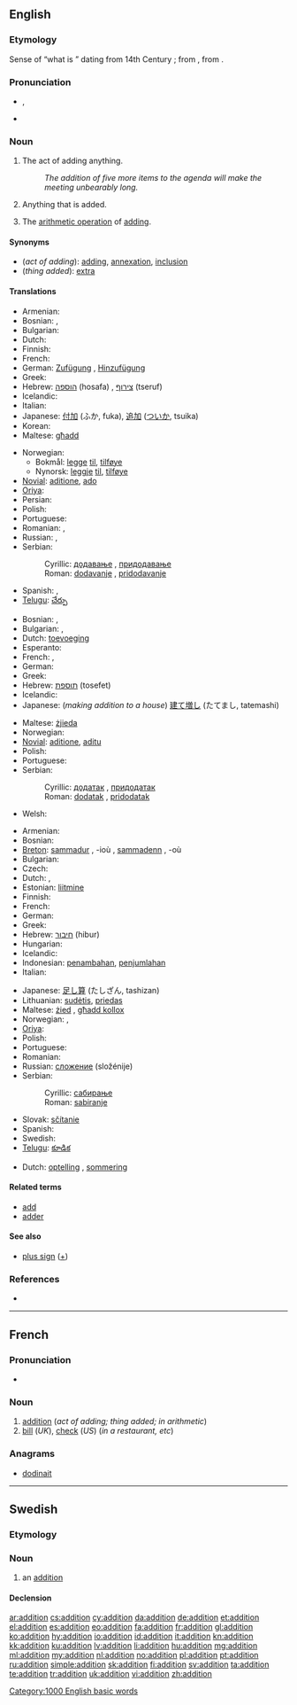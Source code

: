 ==English==
{{wikipedia}}

===Etymology===
Sense of “what is {{l|en|added}}” dating from 14th Century {{C.E.}}; from {{etyl|fro|en}} {{term|adition||increasement|lang=fro}}, from {{etyl|la|en}} {{term|additionem||lang=la}}.

===Pronunciation===
* {{IPA|/əˈdɪʃn̩/|/əˈdɪʃən/}}, {{SAMPA|1=/@"dISn=/|2=/@"dIS@n/}}
* {{audio|en-us-addition.ogg|Audio (US)}}

===Noun===
{{en-noun|s|-}}

# {{uncountable}} The act of adding anything.
#: ''The addition of five more items to the agenda will make the meeting unbearably long.''
# Anything that is added.
# {{uncountable}} The [[arithmetic operation]] of [[add]]ing.

====Synonyms====
* (''act of adding''): [[add]]ing, [[annexation]], [[inclusion]]
* (''thing added''): [[extra]]

====Translations====
{{trans-top|act of adding}}
* Armenian: {{t|hy|հավելում|tr=havelum}}
* Bosnian: {{t-|bs|dodavanje|n}}, {{t-|bs|pridodavanje|n}}
* Bulgarian: {{t|bg|прибавяне}}
* Dutch: {{t+|nl|toevoeging|f}}
* Finnish: {{t+|fi|lisäys}}
* French: {{t+|fr|addition|f}}
* German: [[Zufügung]] {{f}}, [[Hinzufügung]] {{f}}
* Greek: {{t+|el|πρόσθεση|f|tr=prósthesi}}
* Hebrew: [[הוספה]] (hosafa) {{f}}, [[צירוף]] (tseruf) {{m}}
* Icelandic: {{t-|is|viðbót|f}}
* Italian: {{t|it|addizione|f}}
* Japanese: [[付加]] (ふか, fuka), [[追加]] ([[ついか]], tsuika)
* Korean: {{t+|ko|가감|tr=gagam|sc=Hang}}
* Maltese: [[għadd]] {{m}}
{{trans-mid}}
* Norwegian:
** Bokmål: [[legge]] [[til]], [[tilføye]]
** Nynorsk: [[leggje]] [[til]], [[tilføye]]
* [[Novial]]: [[aditione]], [[ado]]
* [[Oriya]]: {{t|or|ଯୋଗ|sc=Orya}}
* Persian: {{t+|fa|جمع|xs=Persian}}
* Polish: {{t+|pl|dodawanie|n}}
* Portuguese: {{t+|pt|adição|f}}
* Romanian: {{t|ro|adaos|f}}, {{t|ro|adăugire|f}}
* Russian: {{t+|ru|сложение|n|tr=složénije}}, {{t+|ru|прибавление|n|tr=pribavlénije}}
* Serbian:
*: Cyrillic: [[додавање]] {{n}}, [[придодавање]] {{n}}
*: Roman: [[dodavanje]] {{n}}, [[pridodavanje]] {{n}}
* Spanish: {{t|es|adición|f}}, {{t|es|añadidura|f}}
* [[Telugu]]: [[చేర్పు]]
{{trans-bottom}}

{{trans-top|thing added}}
* Bosnian: {{t-|bs|dodatak|m}}, {{t-|bs|pridodatak|m}}
* Bulgarian: {{t|bg|добавка}},  {{t|bg|прибавка}}
* Dutch: [[toevoeging]] {{f}}
* Esperanto: {{t|eo|aldono}}
* French: {{t+|fr|addition|f}},  {{t+|fr|ajout|m}}
* German: {{t+|de|Zusatz|m}}
* Greek: {{t+|el|πρόσθεση|f|tr=prósthesi}}
* Hebrew: [[תוספת]] (tosefet) {{f}}
* Icelandic: {{t-|is|viðbót|f}}
* Japanese: (''making addition to a house'') [[建て増し]] (たてまし, tatemashi)
{{trans-mid}}
* Maltese: [[żjieda]] {{f}}
* Norwegian: {{t+|no|tillegg|n}}
* [[Novial]]: [[aditione]], [[aditu]]
* Polish: {{t+|pl|dodatek|m}}
* Portuguese: {{t+|pt|acréscimo|m}}
* Serbian:
*: Cyrillic: [[додатак]] {{m}}, [[придодатак]] {{m}}
*: Roman: [[dodatak]] {{m}}, [[pridodatak]] {{m}}
* Welsh: {{t|cy|ychwanegiad|m|xs=Welsh}}
{{trans-bottom}}

{{trans-top|arithmetic: process of adding}}
* Armenian: {{t|hy|գումարում|tr=gumarum}}
* Bosnian: {{t-|bs|sabiranje|n}}
* [[Breton]]: [[sammadur]] {{m}}, -ioù {{p}}, [[sammadenn]] {{f}}, -où {{p}}
* Bulgarian: {{t+|bg|събиране|n}}
* Czech: {{t-|cs|sčítání|n}}
* Dutch: {{t+|nl|optellen|n}}, {{t-|nl|sommeren|n}}
* Estonian: [[liitmine]]
* Finnish: {{t+|fi|yhteenlasku}}
* French: {{t+|fr|addition|f}}
* German: {{t+|de|Addition|f}}
* Greek: {{t+|el|πρόσθεση|f|tr=prósthesi}}
* Hebrew: [[חיבור]] (hibur) {{m}}
* Hungarian: {{t|hu|összeadás}}
* Icelandic: {{t-|is|samlagning|f}}
* Indonesian: [[tambah|penambahan]], [[jumlah|penjumlahan]]
* Italian: {{t+|it|addizione|f}}
{{trans-mid}}
* Japanese: [[足し算]] (たしざん, tashizan)
* Lithuanian: [[sudėtis]], [[priedas]]
* Maltese: [[żied]] {{m}}, [[għadd kollox]] {{m}}
* Norwegian: {{t+|no|addisjon|m}}, {{t+|no|pluss|n}}
* [[Oriya]]: {{t|or|ମିଶାଣ|sc=Orya}}
* Polish: {{t+|pl|dodawanie|n}}
* Portuguese: {{t+|pt|adição|f}}
* Romanian: {{t|ro|adunare}}
* Russian: [[сложение]] (složénije) {{n}}
* Serbian:
*: Cyrillic: [[сабирање]] {{n}}
*: Roman: [[sabiranje]] {{n}}
* Slovak: [[sčítanie]]  {{n}}
* Spanish: {{t-|es|suma|f}}
* Swedish: {{t+|sv|addition|c}}
* [[Telugu]]: [[కూడిక]]
{{trans-bottom}}

{{trans-top|arithmetic: thing added}}
* Dutch: [[optelling]] {{f}}, [[sommering]] {{f}}
{{trans-mid}}
{{trans-bottom}}

====Related terms====
* [[add]]
* [[adder]]<!--in computing-->

====See also====
* [[plus sign]] ([[+]])

===References===
* {{R:Online Etymology Dictionary}}

[[Category:1000 English basic words]]
----

==French==

===Pronunciation===
* {{audio|Fr-addition.ogg|audio}}

===Noun===
{{fr-noun|f}}

# [[#English|addition]] (''act of adding; thing added; in arithmetic'')
# [[bill]] (''UK''), [[check]] (''US'') (''in a restaurant, etc'')

===Anagrams===
* [[dodinait#French|dodinait]]

----

==Swedish==

===Etymology===
{{suffix|addera|tion|lang=sv}}

===Noun===
{{sv-noun|g=c}}

# {{mathematics|lang=sv}} an [[#English|addition]]

====Declension====
{{sv-noun-reg-er}}

[[ar:addition]]
[[cs:addition]]
[[cy:addition]]
[[da:addition]]
[[de:addition]]
[[et:addition]]
[[el:addition]]
[[es:addition]]
[[eo:addition]]
[[fa:addition]]
[[fr:addition]]
[[gl:addition]]
[[ko:addition]]
[[hy:addition]]
[[io:addition]]
[[id:addition]]
[[it:addition]]
[[kn:addition]]
[[kk:addition]]
[[ku:addition]]
[[lv:addition]]
[[li:addition]]
[[hu:addition]]
[[mg:addition]]
[[ml:addition]]
[[my:addition]]
[[nl:addition]]
[[no:addition]]
[[pl:addition]]
[[pt:addition]]
[[ru:addition]]
[[simple:addition]]
[[sk:addition]]
[[fi:addition]]
[[sv:addition]]
[[ta:addition]]
[[te:addition]]
[[tr:addition]]
[[uk:addition]]
[[vi:addition]]
[[zh:addition]]